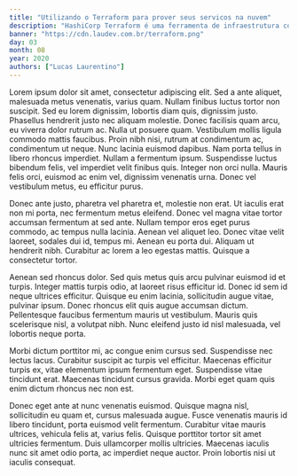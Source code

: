 ```yaml
---
title: "Utilizando o Terraform para prover seus servicos na nuvem"
description: "HashiCorp Terraform é uma ferramenta de infraestrutura como código que permite definir recursos de nuvem e locais em arquivos de configuração legíveis que você pode versionar, reutilizar e compartilhar. Você pode então usar um fluxo de trabalho consistente para provisionar e gerenciar toda a sua infraestrutura durante todo o seu ciclo de vida. O Terraform pode gerenciar componentes de baixo nível, como recursos de computação, armazenamento e rede, bem como componentes de alto nível, como entradas DNS e recursos SaaS."
banner: "https://cdn.laudev.com.br/terraform.png"
day: 03
month: 08
year: 2020
authors: ["Lucas Laurentino"]
---
```


Lorem ipsum dolor sit amet, consectetur adipiscing elit. Sed a ante aliquet, malesuada metus venenatis, varius quam. Nullam finibus luctus tortor non suscipit. Sed eu lorem dignissim, lobortis diam quis, dignissim justo. Phasellus hendrerit justo nec aliquam molestie. Donec facilisis quam arcu, eu viverra dolor rutrum ac. Nulla ut posuere quam. Vestibulum mollis ligula commodo mattis faucibus. Proin nibh nisi, rutrum at condimentum ac, condimentum ut neque. Nunc lacinia euismod dapibus. Nam porta tellus in libero rhoncus imperdiet. Nullam a fermentum ipsum. Suspendisse luctus bibendum felis, vel imperdiet velit finibus quis. Integer non orci nulla. Mauris felis orci, euismod ac enim vel, dignissim venenatis urna. Donec vel vestibulum metus, eu efficitur purus.

Donec ante justo, pharetra vel pharetra et, molestie non erat. Ut iaculis erat non mi porta, nec fermentum metus eleifend. Donec vel magna vitae tortor accumsan fermentum at sed ante. Nullam tempor eros eget purus commodo, ac tempus nulla lacinia. Aenean vel aliquet leo. Donec vitae velit laoreet, sodales dui id, tempus mi. Aenean eu porta dui. Aliquam ut hendrerit nibh. Curabitur ac lorem a leo egestas mattis. Quisque a consectetur tortor.

Aenean sed rhoncus dolor. Sed quis metus quis arcu pulvinar euismod id et turpis. Integer mattis turpis odio, at laoreet risus efficitur id. Donec id sem id neque ultrices efficitur. Quisque eu enim lacinia, sollicitudin augue vitae, pulvinar ipsum. Donec rhoncus elit quis augue accumsan dictum. Pellentesque faucibus fermentum mauris ut vestibulum. Mauris quis scelerisque nisl, a volutpat nibh. Nunc eleifend justo id nisl malesuada, vel lobortis neque porta.

Morbi dictum porttitor mi, ac congue enim cursus sed. Suspendisse nec lectus lacus. Curabitur suscipit ac turpis vel efficitur. Maecenas efficitur turpis ex, vitae elementum ipsum fermentum eget. Suspendisse vitae tincidunt erat. Maecenas tincidunt cursus gravida. Morbi eget quam quis enim dictum rhoncus nec non est.

Donec eget ante at nunc venenatis euismod. Quisque magna nisl, sollicitudin eu quam et, cursus malesuada augue. Fusce venenatis mauris id libero tincidunt, porta euismod velit fermentum. Curabitur vitae mauris ultrices, vehicula felis at, varius felis. Quisque porttitor tortor sit amet ultricies fermentum. Duis ullamcorper mollis ultricies. Maecenas iaculis nunc sit amet odio porta, ac imperdiet neque auctor. Proin lobortis nisi ut iaculis consequat.

